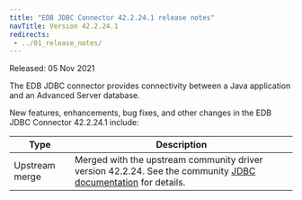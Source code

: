 ```yaml
---
title: "EDB JDBC Connector 42.2.24.1 release notes"
navTitle: Version 42.2.24.1
redirects: 
 - ../01_release_notes/
---
```


Released: 05 Nov 2021

The EDB JDBC connector provides connectivity between a Java application and an Advanced Server database.

New features, enhancements, bug fixes, and other changes in the EDB JDBC Connector 42.2.24.1 include:

| Type           | Description                                                                                                                                                                  |
| -------------- | ---------------------------------------------------------------------------------------------------------------------------------------------------------------------------- |
| Upstream merge | Merged with the upstream community driver version 42.2.24. See the community [JDBC documentation](https://jdbc.postgresql.org/changelogs/2021-09-22-42.2.24-release/) for details.      |